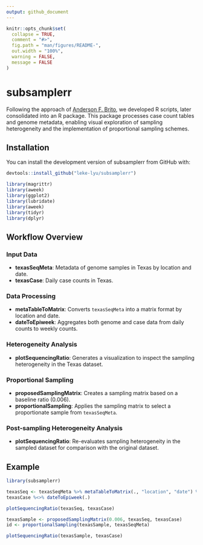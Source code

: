 ```yaml
---
output: github_document
---
```


<!-- README.md is generated from README.Rmd. Please edit that file -->

```r
knitr::opts_chunk$set(
  collapse = TRUE,
  comment = "#>",
  fig.path = "man/figures/README-",
  out.width = "100%",
  warning = FALSE,
  message = FALSE
)
```

# subsamplerr

<!-- badges: start -->

<!-- badges: end -->

Following the approach of [Anderson F. Brito](https://www.cell.com/cell/fulltext/S0092-8674(21)00434-7), we developed R scripts, later consolidated into an R package. This package processes case count tables and genome metadata, enabling visual exploration of sampling heterogeneity and the implementation of proportional sampling schemes.

## Installation

You can install the development version of subsamplerr from GitHub with:

``` r
devtools::install_github("leke-lyu/subsamplerr")
```

```r

library(magrittr)
library(aweek)
library(ggplot2)
library(lubridate)
library(aweek)
library(tidyr)
library(dplyr)
```

## Workflow Overview

### Input Data
- **texasSeqMeta**: Metadata of genome samples in Texas by location and date.
- **texasCase**: Daily case counts in Texas.

### Data Processing
- **metaTableToMatrix**: Converts `texasSeqMeta` into a matrix format by location and date.
- **dateToEpiweek**: Aggregates both genome and case data from daily counts to weekly counts.

### Heterogeneity Analysis
- **plotSequencingRatio**: Generates a visualization to inspect the sampling heterogeneity in the Texas dataset.

### Proportional Sampling
- **proposedSamplingMatrix**: Creates a sampling matrix based on a baseline ratio (0.006).
- **proportionalSampling**: Applies the sampling matrix to select a proportionate sample from `texasSeqMeta`.

### Post-sampling Heterogeneity Analysis
- **plotSequencingRatio**: Re-evaluates sampling heterogeneity in the sampled dataset for comparison with the original dataset.

## Example

```r
library(subsamplerr)

texasSeq <- texasSeqMeta %>% metaTableToMatrix(., "location", "date") %>% dateToEpiweek(.)
texasCase %<>% dateToEpiweek(.)
```

```r
plotSequencingRatio(texasSeq, texasCase)
```

```r
texasSample <- proposedSamplingMatrix(0.006, texasSeq, texasCase)
id <- proportionalSampling(texasSample, texasSeqMeta)
```

```r
plotSequencingRatio(texasSample, texasCase)
```
